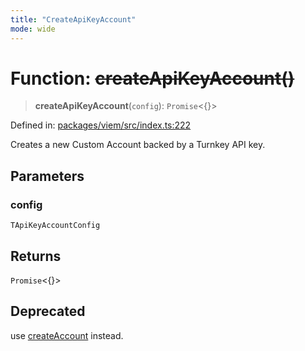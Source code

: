 ```yaml
---
title: "CreateApiKeyAccount"
mode: wide
---
```

  
# Function: ~~createApiKeyAccount()~~

> **createApiKeyAccount**(`config`): `Promise`\<\{\}\>

Defined in: [packages/viem/src/index.ts:222](https://github.com/tkhq/sdk/blob/main/packages/viem/src/index.ts#L222)

Creates a new Custom Account backed by a Turnkey API key.

## Parameters

### config

`TApiKeyAccountConfig`

## Returns

`Promise`\<\{\}\>

## Deprecated

use [createAccount](../createAccount/readme) instead.
